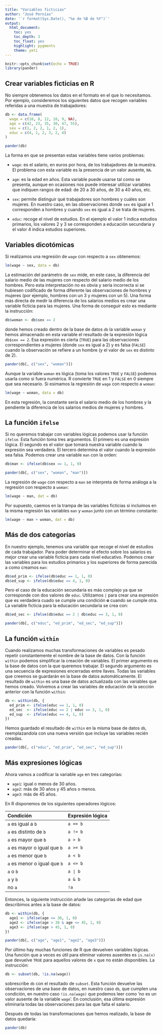 ```yaml
---
title: "Variables ficticias"
author: "José Pernías"
date: '`r format(Sys.Date(), "%e de %B de %Y")`'
output: 
  html_document: 
    toc: yes
    toc_depth: 3
    toc_float: yes
    highlight: pygments
    theme: yeti
---
```


```r
knitr::opts_chunk$set(echo = TRUE)
library(pander)
```

## Crear variables ficticias en R

No siempre obtenemos los datos en el formato en el que lo necesitamos. Por ejemplo, consideremos los siguientes datos que recogen variables referidas a una muestra de trabajadores:
```r
db <- data.frame(
  wage = c(10, 8, 12, 10, 9, NA),
  age = c(42, 23, 35, 30, 47, 55),
  sex = c(1, 2, 2, 1, 2, 1),
  educ = c(4, 1, 2, 3, 2, 4)
)
```

```r
pander(db)
```

La forma en que se presentan estas variables tiene varios problemas:

- `wage`: es el salario, en euros por hora, de los trabajadores de la muestra. El problema con esta variable es la presencia de un valor ausente, `NA`.

- `age`: es la edad en años. Esta variable puede usarse tal como se presenta, aunque en ocasiones nos puede interesar utilizar variables que indiquen rangos de edad: de 20 a 30 años, de 30 a 40 años, etc.

- `sex`: permite distinguir qué trabajadores son hombres y cuáles son mujeres. En nuestro caso, en las observaciones donde `sex` es igual a 1 corresponden a hombres y cuando `sex` es igual a 2 se trata de mujeres.

- `educ`: recoge el nivel de estudios. En el ejemplo el valor 1 indica estudios primarios, los valores 2 y 3 se corresponden a educación secundaria y el valor 4 indica estudios superiores.

## Variables dicotómicas

Si realizamos una regresión de `wage` con respecto a `sex` obtenemos:
```r
lm(wage ~ sex, data = db)
```
La estimación del parámetro de `sex` mide, en este caso, la diferencia del salario medio de las mujeres con respecto del salario medio de los hombres. Pero esta interpretación no es obvia y sería incorrecta si se hubiesen codificado de forma diferente las observaciones de hombres y mujeres (por ejemplo, hombres con un 3 y mujeres con un 5). Una forma más directa de medir la diferencia de los salarios medios es crear una variable ficticia para las mujeres. Una forma de conseguir esto es mediante la instrucción:
```r
db$woman <- db$sex == 2
```
donde hemos creado dentro de la base de datos `db` la variable `woman` y hemos almacenado en esta variable el resultado de la expresión lógica `db$sex == 2`. Esa expresión es cierta (`TRUE`) para las observaciones correspondientes a mujeres (donde `sex` es igual a 2) y es falsa (`FALSE`) cuando la observación se refiere a un hombre (y el valor de `sex` es distinto de 2).
```r
pander(db[, c("sex", "woman")])
```
Aunque la variable `woman` es lógica (toma los valores `TRUE` y `FALSE`) podemos usarla como si fuera numérica. R convierte `TRUE` en 1 y `FALSE` en 0 siempre que sea necesario. Si esimamos la regresión de `wage` con respecto a `woman`:
```r
lm(wage ~ woman, data = db)
```
En esta regresión, la constante sería el salario medio de los hombres y la pendiente la diferencia de los salarios medios de mujeres y hombres.  

## La función `ifelse`

Si no queremos trabajar con variables lógicas podemos usar la función `ifelse`. Esta función toma tres argumentos. El primero es una expresión lógica. El segundo es el valor que tomará nuestra variable cuando la expresión sea verdadera. El tercero determina el valor cuando la expresión sea falsa. Podemos crear una variable `man` con la orden:
```r
db$man <- ifelse(db$sex == 1, 1, 0)
```

```r
pander(db[, c("sex", "woman", "man")])
```

La regresión de `wage` con respecto a `man` se interpreta de forma análoga a la regresión con respecto a `woman`:
```r
lm(wage ~ man, dat = db)
```

Por supuesto, caemos en la trampa de las variables ficticias si incluimos en la misma regresión las variables `man` y `woman` junto con un término constante:
```r
lm(wage ~ man + woman, dat = db)
```

## Más de dos categorías

En nuestro ejemplo, tenemos una variable que recoge el nivel de estudios de cada trabajador. Para poder determinar el efecto sobre los salarios es mejor crear una variable ficticia para cada nivel educativo. Podemos crear las variables para los estudios primarios y los superiores de forma parecida a como creamos `man`:
```r
db$ed_prim <- ifelse(db$educ == 1, 1, 0)
db$ed_sup <- ifelse(db$educ == 4, 1, 0)
```
Pero el caso de la educación secundaria es más complejo ya que se corresponde con dos valores de `educ`. Utilizamos `|` para crear una expresión que es verdadera cuado se cumple una condición **o** cuando se cumple otra. La variable ficticia para la educación secundaria se crea con:
```r
db$ed_sec <- ifelse(db$educ == 2 | db$educ == 3, 1, 0)
```

```r
pander(db[, c("educ", "ed_prim", "ed_sec", "ed_sup")])
```

## La función `within`

Cuando realizamos muchas transformaciones de variables es pesado repetir constantemente el nombre de la base de datos. Con la función `within` podemos simplificar la creación de variables. El primer argumento es la base de datos con la que queremos trabajar. El segundo argumento es una secuencia de expresiones encerradas entre llaves. Todas las variables que creemos se guardarán en la base de datos automáticamente. El resultado de `within` es una base de datos actualizada con las variables que hemos creado. Volvemos a crear las variables de educación de la sección anterior con la función `within`:
```r
db <- within(db, {
  ed_prim <- ifelse(educ == 1, 1, 0)
  ed_sec  <- ifelse(educ == 2 | educ == 3, 1, 0)
  ed_sup  <- ifelse(educ == 4, 1, 0)
})
```
Hemos guardado el resultado de `within` en la misma base de datos `db`, reemplazandola con una nueva versión que incluye las variables recién creadas.

```r
pander(db[, c("educ", "ed_prim", "ed_sec", "ed_sup")])
```

## Más expresiones lógicas

Ahora vamos a codificar la variable `age` en tres categorías:

- `age1`: igual o menos de 30 años.
- `age2`: más de 30 años y 45 años o menos.
- `age3`: más de 45 años.

En R disponemos de los siguientes operadores lógicos:

|  Condición                      |   Expresión lógica  | 
|:--------------------------------|:--------------------|
| `a` es igual a `b`              |      `a == b`       |
| `a` es distinto de `b`          |      `a != b`       |
| `a` es mayor que `b`            |      `a > b`        |
| `a` es mayor o igual que `b`    |      `a >= b`       |
| `a` es menor que `b`            |      `a < b`        |
| `a` es menor o igual que `b`    |      `a <= b`       |
| `a` o `b`                       |      `a | b`        |
| `a` y `b`                       |      `a & b`        |
| no `a`                          |      `!a`           |

Entonces, la siguiente instrucción añade las categorias de edad que describimos antes a la base de datos:
```r
db <- within(db, {
  age1 <- ifelse(age <= 30, 1, 0)
  age2 <- ifelse(age > 30 & age <= 45, 1, 0)
  age3 <- ifelse(age > 45, 1, 0)
})
```

```r
pander(db[, c("age", "age1", "age2", "age3")])
```

Por último hay muchas funciones de R que devuelven variables lógicas. Una función que a veces es útil para eliminar valores ausentes es `is.na(x)` que devuelve `TRUE` para aquellos valores de `x` que no están disponibles. La instrucción:
```r
db <- subset(db, !is.na(wage))
```
sobrescribe `db` con el resultado de `subset`. Esta función devuelve las observaciones de una base de datos, en nuestro caso `db`, que cumplen una condición, en nuestro caso `!is.na(wage)` que podemos leer como 'no es un valor ausente de la variable `wage`'. En conclusión, esa última expresión eliminaría todas las observaciones para las que falta el salario.

Después de todas las transformaciones que hemos realizado, la base de datos quedaría:
```r
pander(db)
```
